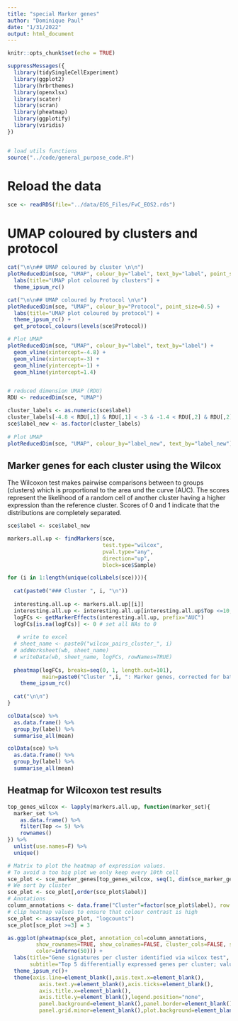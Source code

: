 ```yaml
---
title: "special Marker genes"
author: "Dominique Paul"
date: "1/31/2022"
output: html_document
---
```


```r
knitr::opts_chunk$set(echo = TRUE)

suppressMessages({
  library(tidySingleCellExperiment)
  library(ggplot2)
  library(hrbrthemes)
  library(openxlsx)
  library(scater)
  library(scran)
  library(pheatmap)
  library(ggplotify)
  library(viridis)
})


# load utils functions
source("../code/general_purpose_code.R")
```

# Reload the data

```r
sce <- readRDS(file="../data/EOS_Files/FvC_EOS2.rds")
```

# UMAP coloured by clusters and protocol {.tabset}

```r
cat("\n\n## UMAP coloured by cluster \n\n")
plotReducedDim(sce, "UMAP", colour_by="label", text_by="label", point_size=0.5) +
  labs(title="UMAP plot coloured by clusters") +
  theme_ipsum_rc()

cat("\n\n## UMAP coloured by Protocol \n\n")
plotReducedDim(sce, "UMAP", colour_by="Protocol", point_size=0.5) +
  labs(title="UMAP plot coloured by protocol") + 
  theme_ipsum_rc() +
  get_protocol_colours(levels(sce$Protocol))
```


```r
# Plot UMAP
plotReducedDim(sce, "UMAP", colour_by="label", text_by="label") +
  geom_vline(xintercept=-4.8) +
  geom_vline(xintercept=-3) +
  geom_hline(yintercept=-1) +
  geom_hline(yintercept=1.4) 


# reduced dimension UMAP (RDU)
RDU <- reducedDim(sce, "UMAP")

cluster_labels <- as.numeric(sce$label)
cluster_labels[-4.8 < RDU[,1] & RDU[,1] < -3 & -1.4 < RDU[,2] & RDU[,2] < 1.4] <- 17
sce$label_new <- as.factor(cluster_labels)
  
# Plot UMAP
plotReducedDim(sce, "UMAP", colour_by="label_new", text_by="label_new")
```

## Marker genes for each cluster using the Wilcox {.tabset}

The Wilcoxon test makes pairwise comparisons between to groups (clusters) which is proportional to the area und the curve (AUC). The scores represent the likelihood of a random cell of another cluster having a higher expression than the reference cluster. Scores of 0 and 1 indicate that the distributions are completely separated.

```r
sce$label <- sce$label_new

markers.all.up <- findMarkers(sce, 
                              test.type="wilcox",
                              pval.type="any",
                              direction="up", 
                              block=sce$Sample)

for (i in 1:length(unique(colLabels(sce)))){
  
  cat(paste0("### Cluster ", i, "\n"))
  
  interesting.all.up <- markers.all.up[[i]]
  interesting.all.up <- interesting.all.up[interesting.all.up$Top <=10,]
  logFCs <- getMarkerEffects(interesting.all.up, prefix="AUC")
  logFCs[is.na(logFCs)] <- 0 # set all NAs to 0
  
   # write to excel
  # sheet_name <- paste0("wilcox_pairs_cluster_", i)
  # addWorksheet(wb, sheet_name)
  # writeData(wb, sheet_name, logFCs, rowNames=TRUE)
  
  pheatmap(logFCs, breaks=seq(0, 1, length.out=101),
           main=paste0("Cluster ",i, ": Marker genes, corrected for batch effects \n (upregulated only)")) + 
    theme_ipsum_rc()
  
  cat("\n\n")
}
```


```r
colData(sce) %>%
  as.data.frame() %>%
  group_by(label) %>%
  summarise_all(mean)
```

```r
colData(sce) %>%
  as.data.frame() %>%
  group_by(label) %>%
  summarise_all(mean)
```


## Heatmap for Wilcoxon test results

```r
top_genes_wilcox <- lapply(markers.all.up, function(marker_set){
  marker_set %>%
    as.data.frame() %>%
    filter(Top <= 5) %>%
    rownames()
}) %>% 
  unlist(use.names=F) %>% 
  unique()

# Matrix to plot the heatmap of expression values. 
# To avoid a too big plot we only keep every 10th cell
sce_plot <- sce_marker_genes[top_genes_wilcox, seq(1, dim(sce_marker_genes)[2], 20)]
# We sort by cluster
sce_plot <- sce_plot[,order(sce_plot$label)]
# Anotations
column_annotations <- data.frame("Cluster"=factor(sce_plot$label), row.names=colnames(sce_plot))
# clip heatmap values to ensure that colour contrast is high
sce_plot <- assay(sce_plot, "logcounts")
sce_plot[sce_plot >=3] = 3

as.ggplot(pheatmap(sce_plot, annotation_col=column_annotations,
         show_rownames=TRUE, show_colnames=FALSE, cluster_cols=FALSE, silent=TRUE,
         color=inferno(50))) +
  labs(title="Gene signatures per cluster identified via wilcox test",
       subtitle="Top 5 differentially expressed genes per cluster; values are log-counts clipped at 3") +
  theme_ipsum_rc()+ 
  theme(axis.line=element_blank(),axis.text.x=element_blank(),
          axis.text.y=element_blank(),axis.ticks=element_blank(),
          axis.title.x=element_blank(),
          axis.title.y=element_blank(),legend.position="none",
          panel.background=element_blank(),panel.border=element_blank(),panel.grid.major=element_blank(),
          panel.grid.minor=element_blank(),plot.background=element_blank())
```



